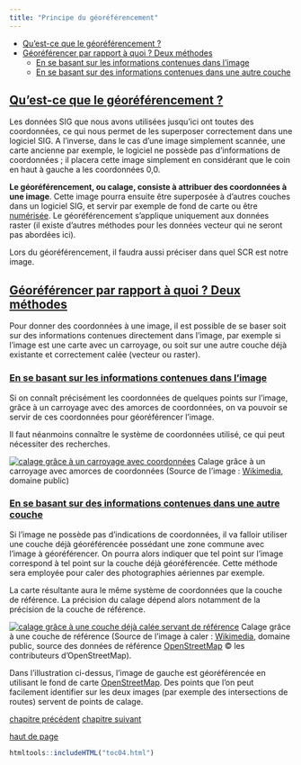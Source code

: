 ```yaml
---
title: "Principe du géoréférencement"
---
```


::: {.row}

::: {.content .col-xs-12 .col-sm-8 .col-md-9}

* [Qu'est-ce que le géoréférencement ?](#IV11)
* [Géoréférencer par rapport à quoi ? Deux méthodes](#IV12)
	+ [En se basant sur les informations contenues dans l'image](#IV12a)
	+ [En se basant sur des informations contenues dans une autre couche](#IV12b)

## [Qu'est-ce que le géoréférencement ?](#IV11) {#IV11}

Les données SIG que nous avons utilisées jusqu'ici ont toutes des coordonnées, ce qui nous permet de les superposer correctement dans une logiciel SIG. A l'inverse, dans le cas d'une image simplement scannée, une carte ancienne par exemple, le logiciel ne possède pas d'informations de coordonnées ; il placera cette image simplement en considérant que le coin en haut à gauche a les coordonnées 0,0.

**Le géoréférencement, ou calage, consiste à attribuer des coordonnées à une image**. Cette image pourra ensuite être superposée à d'autres couches dans un logiciel SIG, et servir par exemple de fond de carte ou être [numérisée](05_00_numerisation.html). Le géoréférencement s'applique uniquement aux données raster (il existe d'autres méthodes pour les données vecteur qui ne seront pas abordées ici).

Lors du géoréférencement, il faudra aussi préciser dans quel SCR est notre image.

## [Géoréférencer par rapport à quoi ? Deux méthodes](#IV12) {#IV12}

Pour donner des coordonnées à une image, il est possible de se baser soit sur des informations contenues directement dans l'image, par exemple si l'image est une carte avec un carroyage, ou soit sur une autre couche déjà existante et correctement calée (vecteur ou raster).

### [En se basant sur les informations contenues dans l'image](#IV12a) {#IV12a}

Si on connaît précisément les coordonnées de quelques points sur l'image, grâce à un carroyage avec des amorces de coordonnées, on va pouvoir se servir de ces coordonnées pour géoréférencer l'image.

Il faut néanmoins connaître le système de coordonnées utilisé, ce qui peut nécessiter des recherches.

[![calage grâce à un carroyage avec coordonnées](illustrations/tous/4_1_calage_methode1.png)](illustrations/tous/4_1_calage_methode1.png)
Calage grâce à un carroyage avec amorces de coordonnées (Source de l'image : [Wikimedia](http://commons.wikimedia.org/wiki/File%3A1902_Land_Office_Map_of_the_Island_of_Oahu%2C_Hawaii_(_Honolulu_)_-_Geographicus_-_OhauHawaii-lo-1902.jpg), domaine public)

### [En se basant sur des informations contenues dans une autre couche](#IV12b) {#IV12b}

Si l'image ne possède pas d'indications de coordonnées, il va falloir utiliser une couche déjà géoréférencée possédant une zone commune avec l'image à géoréférencer. On pourra alors indiquer que tel point sur l'image correspond à tel point sur la couche déjà géoréférencée. Cette méthode sera employée pour caler des photographies aériennes par exemple.

La carte résultante aura le même système de coordonnées que la couche de référence. La précision du calage dépend alors notamment de la précision de la couche de référence.

[![calage grâce à une couche déjà calée servant de référence](illustrations/tous/4_1_calage_methode2.png)](illustrations/tous/4_1_calage_methode2.svg)
Calage grâce à une couche de référence (Source de l'image à caler : [Wikimedia](http://commons.wikimedia.org/wiki/File:Doncaster_east_locality_map.PNG), domaine public, source des données de référence [OpenStreetMap](http://www.openstreetmap.org/#map=14/-37.7762/145.1778) © les contributeurs d’OpenStreetMap).

Dans l'illustration ci-dessus, l'image de gauche est géoréférencée en utilisant le fond de carte [OpenStreetMap](http://www.openstreetmap.org/). Des points que l'on peut facilement identifier sur les deux images (par exemple des intersections de routes) servent de points de calage.

[chapitre précédent](04_00_georeferencement.html)
[chapitre suivant](04_02_preliminaires.html)

[haut de page](#wrap)

:::

```r
htmltools::includeHTML("toc04.html")
```

:::

